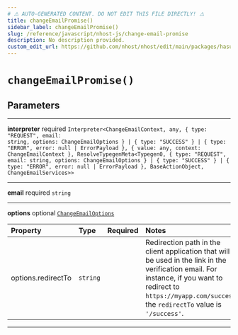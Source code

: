 ```yaml
---
# ⚠️ AUTO-GENERATED CONTENT. DO NOT EDIT THIS FILE DIRECTLY! ⚠️
title: changeEmailPromise()
sidebar_label: changeEmailPromise()
slug: /reference/javascript/nhost-js/change-email-promise
description: No description provided.
custom_edit_url: https://github.com/nhost/nhost/edit/main/packages/hasura-auth-js/src/promises/changeEmail.ts#L11
---
```


# `changeEmailPromise()`

## Parameters

---

**<span className="parameter-name">interpreter</span>** <span className="optional-status">required</span> <code>Interpreter&lt;ChangeEmailContext, any, { type: "REQUEST", email: string, options: ChangeEmailOptions } &#124; { type: "SUCCESS" } &#124; { type: "ERROR", error: null &#124; ErrorPayload }, { value: any, context: ChangeEmailContext }, ResolveTypegenMeta&lt;Typegen0, { type: "REQUEST", email: string, options: ChangeEmailOptions } &#124; { type: "SUCCESS" } &#124; { type: "ERROR", error: null &#124; ErrorPayload }, BaseActionObject, ChangeEmailServices&gt;&gt;</code>

---

**<span className="parameter-name">email</span>** <span className="optional-status">required</span> <code>string</code>

---

**<span className="parameter-name">options</span>** <span className="optional-status">optional</span> [`ChangeEmailOptions`](/reference/docgen/javascript/nhost-js/types/change-email-options)

| Property                                                                                       | Type                | Required | Notes                                                                                                                                                                                                             |
| :--------------------------------------------------------------------------------------------- | :------------------ | :------: | :---------------------------------------------------------------------------------------------------------------------------------------------------------------------------------------------------------------- |
| <span className="parameter-name"><span className="light-grey">options.</span>redirectTo</span> | <code>string</code> |          | Redirection path in the client application that will be used in the link in the verification email. For instance, if you want to redirect to `https://myapp.com/success`, the `redirectTo` value is `'/success'`. |

---
